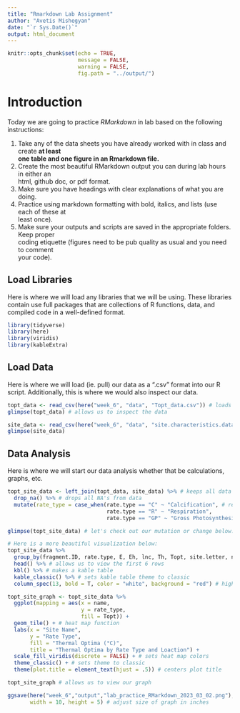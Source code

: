 ```yaml
---
title: "Rmarkdown Lab Assignment"
author: "Avetis Mishegyan"
date: "`r Sys.Date()`"
output: html_document
---
```


```r
knitr::opts_chunk$set(echo = TRUE,
                      message = FALSE,
                      warning = FALSE,
                      fig.path = "../output/")
```

# Introduction

Today we are going to practice *RMarkdown* in lab based on the following instructions:  

1. Take any of the data sheets you have already worked with in class and create **at least**  
 **one table and one figure in an Rmarkdown file.**  
2. Create the most beautiful RMarkdown output you can during lab hours in either an  
 html, github doc, or pdf format.  
3. Make sure you have headings with clear explanations of what you are doing.  
4. Practice using markdown formatting with bold, italics, and lists (use each of these at  
 least once).  
5. Make sure your outputs and scripts are saved in the appropriate folders. Keep proper  
 coding etiquette (figures need to be pub quality as usual and you need to comment  
 your code).  

## Load Libraries

Here is where we will load any libraries that we will be using. These libraries contain use full packages that are collections of R functions, data, and compiled code in a well-defined format.

```r
library(tidyverse)
library(here)
library(viridis)
library(kableExtra)
```

## Load Data

Here is where we will load (ie. pull) our data as a ".csv" format into our R script. Additionally, this is where we would also inspect our data.

```r
topt_data <- read_csv(here("week_6", "data", "Topt_data.csv")) # loads the data from a .csv file
glimpse(topt_data) # allows us to inspect the data

site_data <- read_csv(here("week_6", "data", "site.characteristics.data.csv"))
glimpse(site_data)
```

## Data Analysis

Here is where we will start our data analysis whether that be calculations, graphs, etc.

```r
topt_site_data <- left_join(topt_data, site_data) %>% # keeps all data from topt_data and matches data from site_data
  drop_na() %>% # drops all NA's from data
  mutate(rate_type = case_when(rate.type == "C" ~ "Calcification", # renames rate type to full name
                               rate.type == "R" ~ "Respiration",
                               rate.type == "GP" ~ "Gross Photosynthesis"))

glimpse(topt_site_data) # let's check out our mutation or change below:

# Here is a more beautiful visualization below:
topt_site_data %>%
  group_by(fragment.ID, rate.type, E, Eh, lnc, Th, Topt, site.letter, name, site.block, parameter.measured, values, rate_type) %>%
  head() %>% # allows us to view the first 6 rows
  kbl() %>% # makes a kable table
  kable_classic() %>% # sets kable table theme to classic
  column_spec(13, bold = T, color = "white", background = "red") # highlights, changes font color, and bolds font of column 13

topt_site_graph <- topt_site_data %>% 
  ggplot(mapping = aes(x = name,
                       y = rate_type,
                       fill = Topt)) +
  geom_tile() + # heat map function
  labs(x = "Site Name",
       y = "Rate Type",
       fill = "Thermal Optima (°C)",
       title = "Thermal Optima by Rate Type and Loaction") +
  scale_fill_viridis(discrete = FALSE) + # sets heat map colors
  theme_classic() + # sets theme to classic
  theme(plot.title = element_text(hjust = .5)) # centers plot title

topt_site_graph # allows us to view our graph

ggsave(here("week_6","output","lab_practice_RMarkdown_2023_03_02.png"), # names and saves ggplot
       width = 10, height = 5) # adjust size of graph in inches
```
